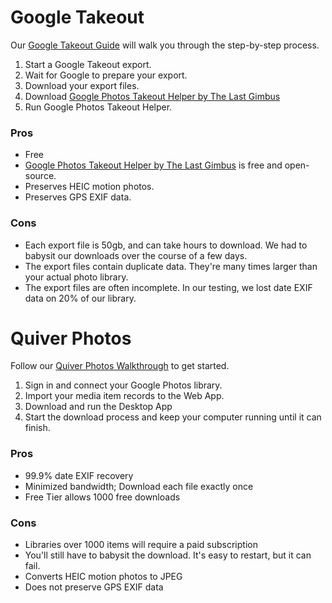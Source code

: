 

<MetaDescription content='Quiver Photos is more comprehensive and faster than Google Takeout.' />

# Google Takeout

Our [Google Takeout Guide](/content/google-takeout-guide) will walk you through the step-by-step process.

1. Start a Google Takeout export.
2. Wait for Google to prepare your export.
3. Download your export files.
4. Download [Google Photos Takeout Helper by The Last Gimbus](/content/google-takeout-guide#google-photos-takeout-helper-by-the-last-gimbus)
5. Run Google Photos Takeout Helper.

### Pros

- Free
- [Google Photos Takeout Helper by The Last Gimbus](/content/google-takeout-guide#google-photos-takeout-helper-by-the-last-gimbus) is free and open-source.
- Preserves HEIC motion photos.
- Preserves GPS EXIF data.

### Cons

- Each export file is 50gb, and can take hours to download. We had to babysit our downloads over the course of a few days.
- The export files contain duplicate data. They're many times larger than your actual photo library.
- The export files are often incomplete. In our testing, we lost date EXIF data on 20% of our library.

# Quiver Photos

Follow our [Quiver Photos Walkthrough](/content/quiver-photos-guide) to get started.

1. Sign in and connect your Google Photos library.
2. Import your media item records to the Web App.
3. Download and run the Desktop App
4. Start the download process and keep your computer running until it can finish.

### Pros

- 99.9% date EXIF recovery
- Minimized bandwidth; Download each file exactly once
- Free Tier allows 1000 free downloads

### Cons

- Libraries over 1000 items will require a paid subscription
- You'll still have to babysit the download. It's easy to restart, but it can fail.
- Converts HEIC motion photos to JPEG
- Does not preserve GPS EXIF data

